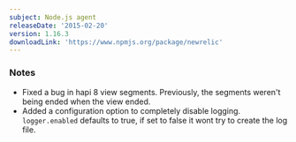 ```yaml
---
subject: Node.js agent
releaseDate: '2015-02-20'
version: 1.16.3
downloadLink: 'https://www.npmjs.org/package/newrelic'
---
```


### Notes

* Fixed a bug in hapi 8 view segments. Previously, the segments weren't being ended when the view ended.
* Added a configuration option to completely disable logging. `logger.enabled` defaults to true, if set to false it wont try to create the log file.
